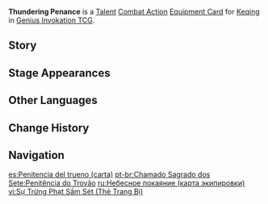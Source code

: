 {{About|the [[Genius Invokation TCG]] Equipment Card|[[Keqing]]'s 1st Ascension Passive|Thundering Penance}}
{{Genius Invokation TCG Infobox
|title     = Thundering Penance
|id        = 214031
|image     = Thundering Penance Equipment Card.png
|type      = Equipment Card
|group     = Talent;Combat Action
|character = Keqing
|skill     = Stellar Restoration
|effect    = '''Combat Action''': When your active character is '''Keqing''', equip this card.<br>After Keqing equips this card, immediately use '''[[Stellar Restoration (Character Card Talent)|Stellar Restoration]]''' once.<br>When your Keqing, who has this card equipped, creates an '''Electro Elemental Infusion''', it will have the following effects: Starting '''Duration (Rounds)''' +1, {{color|Electro DMG}} dealt by the attached character +1.
|matching  = 3
|element   = Electro
|source1   = Achieve victory within 6 Rounds in [[Genius Invokation TCG/Stage/Keqing/Friendly Fracas|Friendly Fracas (Keqing)]]
|source2   = Win with less than 2 characters defeated in [[Genius Invokation TCG/Stage/Keqing/Friendly Fracas|Friendly Fracas (Keqing)]]
}}
'''Thundering Penance''' is a [[Talent Card|Talent]] [[Combat Action Card|Combat Action]] [[Equipment Card]] for [[Keqing (Character Card)|Keqing]] in [[Genius Invokation TCG]].

==Story==
{{Description|As long as you're not actually cheating, this is just the name of a card.|title=Keqing: Thundering Penance}}

==Stage Appearances==
{{Genius Invokation TCG Stage Appearances}}

==Other Languages==
{{Other Languages|Transclude=Thundering Penance}}

==Change History==
{{Change History|3.3}}

==Navigation==
{{Genius Invokation TCG Navbox|Equipment Card}}

[[es:Penitencia del trueno (carta)]]
[[pt-br:Chamado Sagrado dos Sete:Penitência do Trovão]]
[[ru:Небесное покаяние (карта экипировки)]]
[[vi:Sự Trừng Phạt Sấm Sét (Thẻ Trang Bị)]]